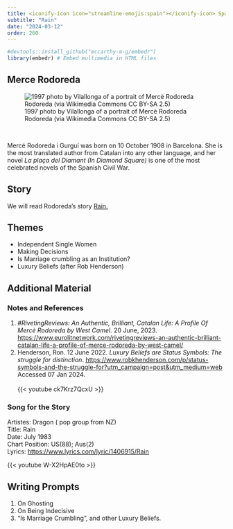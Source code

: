 ```yaml
---
title: <iconify-icon icon="streamline-emojis:spain"></iconify-icon> Spain-Merce Rodoreda
subtitle: "Rain"
date: "2024-03-12"
order: 260
---
```


```r
#devtools::install_github("mccarthy-m-g/embedr")
library(embedr) # Embed multimedia in HTML files
```

## Merce Rodoreda

![1997 photo by Vilallonga of a portrait of Mercè Rodoreda Rodoreda (via Wikimedia Commons CC BY-SA 2.5)](Rodoreda.jpg)

<br>

Mercé Rodoreda i Gurguí was born on 10 October 1908 in Barcelona. She is the most translated author from Catalan<iconify-icon icon="openmoji:catalonia-flag"></iconify-icon> into any other language, and her novel *La plaça del Diamant (In Diamond Square)* is one of the most celebrated novels of the Spanish Civil War. 

## Story

We will read Rodoreda's story <u>[Rain.](Rain - Merce Rodoreda.docx)</u>

## Themes
- Independent Single Women
- Making Decisions
- Is Marriage crumbling as an Institution?
- Luxury Beliefs (after Rob Henderson)


## Additional Material

### Notes and References

1. *#RivetingReviews: An Authentic, Brilliant, Catalan Life: A Profile Of Mercè Rodoreda by West Camel*. 20 June, 2023. <u><https://www.eurolitnetwork.com/rivetingreviews-an-authentic-brilliant-catalan-life-a-profile-of-merce-rodoreda-by-west-camel/></u>
1. Henderson, Ron. 12 June 2022. *Luxury Beliefs are Status Symbols: The struggle for distinction*. <u><https://www.robkhenderson.com/p/status-symbols-and-the-struggle-for?utm_campaign=post&utm_medium=web></u> Accessed 07 Jan 2024.\
<br>
{{< youtube ck7Krz7QcxU >}}
<br>

### Song for the Story
Artistes: Dragon ( pop group from NZ)\
Title: Rain\
Date: July 1983\
Chart Position: US(88); Aus(2)\
Lyrics: <u><https://www.lyrics.com/lyric/1406915/Rain></u>

{{< youtube W-X2HpAE0to >}}

## Writing Prompts

1.  On Ghosting
1.  On Being Indecisive
1.  "Is Marriage Crumbling", and other Luxury Beliefs.


